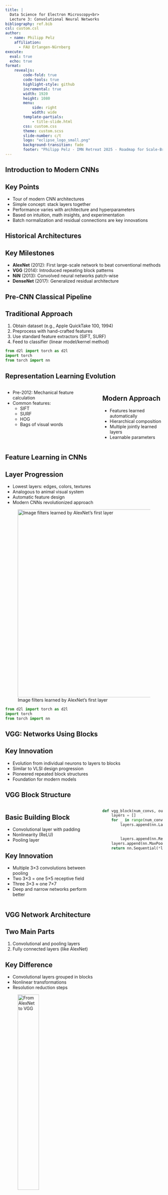```yaml
---
title: |
  Data Science for Electron Microscopy<br>
  Lecture 3: Convolutional Neural Networks
bibliography: ref.bib
csl: custom.csl
author:
  - name: Philipp Pelz
    affiliation: 
      - FAU Erlangen-Nürnberg
execute: 
  eval: true
  echo: true
format:
    revealjs: 
        code-fold: true
        code-tools: true
        highlight-style: github
        incremental: true
        width: 1920
        height: 1080
        menu:
            side: right
            width: wide
        template-partials:
            - title-slide.html
        css: custom.css
        theme: custom.scss
        slide-number: c/t    
        logo: "eclipse_logo_small.png" 
        background-transition: fade
        footer: "Philipp Pelz - IMN Retreat 2025 - Roadmap for Scale-Bridging 3D Electron Ptychography"
---
```


## Introduction to Modern CNNs

::: {.callout-note}
## Key Points
- Tour of modern CNN architectures
- Simple concept: stack layers together
- Performance varies with architecture and hyperparameters
- Based on intuition, math insights, and experimentation
- Batch normalization and residual connections are key innovations
:::

## Historical Architectures

::: {.callout-important}
## Key Milestones
- **AlexNet** (2012): First large-scale network to beat conventional methods
- **VGG** (2014): Introduced repeating block patterns
- **NiN** (2013): Convolved neural networks patch-wise
- **DenseNet** (2017): Generalized residual architecture
:::

## Pre-CNN Classical Pipeline

::: {.callout-warning}
## Traditional Approach
1. Obtain dataset (e.g., Apple QuickTake 100, 1994)
2. Preprocess with hand-crafted features
3. Use standard feature extractors (SIFT, SURF)
4. Feed to classifier (linear model/kernel method)
:::

```python
from d2l import torch as d2l
import torch
from torch import nn
```

## Representation Learning Evolution

::: {.columns}
::: {.column width="60%"}
- Pre-2012: Mechanical feature calculation
- Common features:
  - SIFT
  - SURF
  - HOG
  - Bags of visual words
:::

::: {.column width="40%"}
::: {.callout-tip}
## Modern Approach
- Features learned automatically
- Hierarchical composition
- Multiple jointly learned layers
- Learnable parameters
:::
:::
:::

## Feature Learning in CNNs

::: {.callout-note}
## Layer Progression
- Lowest layers: edges, colors, textures
- Analogous to animal visual system
- Automatic feature design
- Modern CNNs revolutionized approach
:::

![Image filters learned by AlexNet's first layer](img/filters.png){width="600px"}

```python
from d2l import torch as d2l
import torch
from torch import nn
```

## VGG: Networks Using Blocks

::: {.callout-important}
## Key Innovation
- Evolution from individual neurons to layers to blocks
- Similar to VLSI design progression
- Pioneered repeated block structures
- Foundation for modern models
:::

## VGG Block Structure

::: {.columns}
::: {.column width="60%"}
## Basic Building Block
- Convolutional layer with padding
- Nonlinearity (ReLU)
- Pooling layer

## Key Innovation
- Multiple 3×3 convolutions between pooling
- Two 3×3 = one 5×5 receptive field
- Three 3×3 ≈ one 7×7
- Deep and narrow networks perform better
:::

::: {.column width="40%"}
```python
def vgg_block(num_convs, out_channels):
    layers = []
    for _ in range(num_convs):
        layers.append(nn.LazyConv2d(out_channels, 
                                  kernel_size=3, 
                                  padding=1))
        layers.append(nn.ReLU())
    layers.append(nn.MaxPool2d(kernel_size=2,stride=2))
    return nn.Sequential(*layers)
```
:::
:::

## VGG Network Architecture

::: {.callout-note}
## Two Main Parts
1. Convolutional and pooling layers
2. Fully connected layers (like AlexNet)

## Key Difference
- Convolutional layers grouped in blocks
- Nonlinear transformations
- Resolution reduction steps
:::

![From AlexNet to VGG](img/vgg.svg){width="40%"}

## VGG Implementation

```python
class VGG(d2l.Classifier):
    def __init__(self, arch, lr=0.1, num_classes=10):
        super().__init__()
        self.save_hyperparameters()
        conv_blks = []
        for (num_convs, out_channels) in arch:
            conv_blks.append(vgg_block(num_convs, out_channels))
        self.net = nn.Sequential(
            *conv_blks, nn.Flatten(),
            nn.LazyLinear(4096), nn.ReLU(), nn.Dropout(0.5),
            nn.LazyLinear(4096), nn.ReLU(), nn.Dropout(0.5),
            nn.LazyLinear(num_classes))
        self.net.apply(d2l.init_cnn)
```

## VGG Layer Summary

```python
VGG(arch=((1, 64), (1, 128), (2, 256), 
          (2, 512), (2, 512))).layer_summary(
    (1, 1, 224, 224))
```

## VGG Training

::: {.callout-warning}
## Important Notes
- VGG-11 more demanding than AlexNet
- Smaller number of channels for Fashion-MNIST
- Similar training process to AlexNet
- Close match between validation and training loss
:::

```python
model = VGG(arch=((1, 16), (1, 32), (2, 64), 
                  (2, 128), (2, 128)), lr=0.01)
trainer = d2l.Trainer(max_epochs=10, num_gpus=1)
data = d2l.FashionMNIST(batch_size=128, resize=(224, 224))
model.apply_init([next(iter(data.get_dataloader(True)))[0]], 
                d2l.init_cnn)
# trainer.fit(model, data)
```

## VGG Summary

::: {.callout-tip}
## Key Contributions
- First truly modern CNN
- Introduced block-based design
- Preference for deep, narrow networks
- Family of similarly parametrized models
:::

## Network in Network (NiN)

::: {.callout-important}
## Design Challenges
- Fully connected layers consume huge memory
- Adding nonlinearity can destroy spatial structure

## NiN Solution
- Use 1×1 convolutions for local nonlinearities
- Global average pooling instead of fully connected layers
:::

```python
from d2l import torch as d2l
import torch
from torch import nn
```

## NiN Architecture

::: {.columns}
::: {.column width="60%"}
## Key Differences from VGG
- Applies fully connected layer at each pixel
- Uses 1×1 convolutions after initial convolution
- Eliminates need for large fully connected layers
:::

::: {.column width="40%"}
![Comparing VGG and NiN architectures](img/nin.svg){width="100%"}
:::
:::

## NiN Block Implementation

```python
def nin_block(out_channels, kernel_size, strides, padding):
    return nn.Sequential(
        nn.LazyConv2d(out_channels, kernel_size, strides, padding), 
        nn.ReLU(),
        nn.LazyConv2d(out_channels, kernel_size=1), nn.ReLU(),
        nn.LazyConv2d(out_channels, kernel_size=1), nn.ReLU())
```

## NiN Model

::: {.callout-note}
## Architecture Details
- Initial convolution sizes like AlexNet
- NiN block with output channels = number of classes
- Global average pooling layer
- Significantly fewer parameters
:::

```python
class NiN(d2l.Classifier):
    def __init__(self, lr=0.1, num_classes=10):
        super().__init__()
        self.save_hyperparameters()
        self.net = nn.Sequential(
            nin_block(96, kernel_size=11, strides=4, padding=0),
            nn.MaxPool2d(3, stride=2),
            nin_block(256, kernel_size=5, strides=1, padding=2),
            nn.MaxPool2d(3, stride=2),
            nin_block(384, kernel_size=3, strides=1, padding=1),
            nn.MaxPool2d(3, stride=2),
            nn.Dropout(0.5),
            nin_block(num_classes, kernel_size=3, strides=1, padding=1),
            nn.AdaptiveAvgPool2d((1, 1)),
            nn.Flatten())
        self.net.apply(d2l.init_cnn)
```

## NiN Layer Summary

```python
NiN().layer_summary((1, 1, 224, 224))
```

## NiN Training

```python
model = NiN(lr=0.05)
trainer = d2l.Trainer(max_epochs=10, num_gpus=1)
data = d2l.FashionMNIST(batch_size=128, resize=(224, 224))
model.apply_init([next(iter(data.get_dataloader(True)))[0]], 
                d2l.init_cnn)
# trainer.fit(model, data)
```

## NiN Summary

::: {.callout-tip}
## Key Advantages
- Dramatically fewer parameters
- No giant fully connected layers
- Global average pooling
- Simple averaging operation
- Translation invariance
- Nonlinearity across channels
:::

## Batch Normalization

::: {.callout-important}
## Benefits
- Accelerates network convergence
- Enables training of very deep networks
- Provides inherent regularization
- Makes optimization landscape smoother
:::

```python
from d2l import torch as d2l
import torch
from torch import nn
```

## Training Deep Networks

::: {.callout-note}
## Data Preprocessing
- Standardize input features
- Zero mean and unit variance
- Constrain function complexity
- Put parameters at similar scale
:::

## Batch Normalization Layers

::: {.columns}
::: {.column width="60%"}
## Fully Connected Layers
- After affine transformation
- Before nonlinear activation
- Normalize across minibatch

## Convolutional Layers
- After convolution
- Before nonlinear activation
- Per-channel basis
- Across all locations
:::

::: {.column width="40%"}
```python
def conv_block(num_channels):
    return nn.Sequential(
        nn.LazyBatchNorm2d(), nn.ReLU(),
        nn.LazyConv2d(num_channels, kernel_size=3, padding=1))
```
:::
:::

## Layer Normalization

::: {.callout-tip}
## Key Features
- Applied to one observation at a time
- Offset and scaling factor are scalars
- Prevents divergence
- Scale independent
- Independent of minibatch size
:::

## Batch Normalization During Prediction

::: {.callout-warning}
## Important Notes
- Different behavior in training vs prediction
- Use entire dataset for statistics
- Fixed statistics at prediction time
- Similar to dropout behavior
:::

## DenseNet

::: {.callout-important}
## Key Features
- Logical extension of ResNet
- Each layer connects to all preceding layers
- Concatenation instead of addition
- Preserves and reuses features
:::

```python
from d2l import torch as d2l
import torch
from torch import nn
```

## DenseNet Architecture

::: {.columns}
::: {.column width="60%"}
## Key Components
- Dense blocks
- Transition layers
- Concatenation operation
- Feature reuse
:::

::: {.column width="40%"}
![DenseNet connections](img/densenet.svg){width="100%"}
:::
:::

## DenseNet Implementation

```python
class DenseBlock(nn.Module):
    def __init__(self, num_convs, num_channels):
        super(DenseBlock, self).__init__()
        layer = []
        for i in range(num_convs):
            layer.append(conv_block(num_channels))
        self.net = nn.Sequential(*layer)

    def forward(self, X):
        for blk in self.net:
            Y = blk(X)
            X = torch.cat((X, Y), dim=1)
        return X
```

## Transition Layers

```python
def transition_block(num_channels):
    return nn.Sequential(
        nn.LazyBatchNorm2d(), nn.ReLU(),
        nn.LazyConv2d(num_channels, kernel_size=1),
        nn.AvgPool2d(kernel_size=2, stride=2))
```

## DenseNet Model

```python
class DenseNet(d2l.Classifier):
    def b1(self):
        return nn.Sequential(
            nn.LazyConv2d(64, kernel_size=7, stride=2, padding=3),
            nn.LazyBatchNorm2d(), nn.ReLU(),
            nn.MaxPool2d(kernel_size=3, stride=2, padding=1))

    def __init__(self, num_channels=64, growth_rate=32, 
                 arch=(4, 4, 4, 4), lr=0.1, num_classes=10):
        super(DenseNet, self).__init__()
        self.save_hyperparameters()
        self.net = nn.Sequential(self.b1())
        for i, num_convs in enumerate(arch):
            self.net.add_module(f'dense_blk{i+1}', 
                              DenseBlock(num_convs, growth_rate))
            num_channels += num_convs * growth_rate
            if i != len(arch) - 1:
                num_channels //= 2
                self.net.add_module(f'tran_blk{i+1}', 
                                  transition_block(num_channels))
        self.net.add_module('last', nn.Sequential(
            nn.LazyBatchNorm2d(), nn.ReLU(),
            nn.AdaptiveAvgPool2d((1, 1)), nn.Flatten(),
            nn.LazyLinear(num_classes)))
        self.net.apply(d2l.init_cnn)
```

## DenseNet Training

```python
model = DenseNet(lr=0.01)
trainer = d2l.Trainer(max_epochs=10, num_gpus=1)
data = d2l.FashionMNIST(batch_size=128, resize=(96, 96))
# trainer.fit(model, data)
```

## U-Net Architecture

::: {.callout-important}
## Key Features
- Originally for biomedical image segmentation
- Symmetric encoder-decoder structure
- Skip connections
- Works with limited training data
- Preserves spatial information
:::

![U-Net architecture](img/u-net-architecture.png){width="40%"}

## U-Net Components

::: {.columns}
::: {.column width="50%"}
## Contracting Path
- Convolutional layers
- Max pooling
- Doubles feature channels
- Reduces spatial dimensions
:::

::: {.column width="50%"}
## Expansive Path
- Upsampling
- Feature concatenation
- Successive convolutions
- Recovers resolution
:::
:::

## U-Net Implementation

```python
class UNetBlock(nn.Module):
    def __init__(self, in_channels, out_channels):
        super().__init__()
        self.conv1 = nn.Conv2d(in_channels, out_channels, 3, padding=1)
        self.conv2 = nn.Conv2d(out_channels, out_channels, 3, padding=1)
        self.relu = nn.ReLU()
    
    def forward(self, x):
        x = self.relu(self.conv1(x))
        x = self.relu(self.conv2(x))
        return x
```

## U-Net Applications

::: {.callout-tip}
## Use Cases
- Medical image segmentation
- Object detection
- Industrial defect detection
- General segmentation tasks

## Advantages
- Works with limited data
- Precise localization
- End-to-end training
- Fast inference
:::

## References
::: {#refs}
::: 
